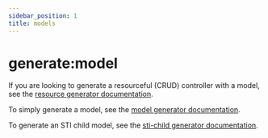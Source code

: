 ```yaml
---
sidebar_position: 1
title: models
---
```


# generate:model

If you are looking to generate a resourceful (CRUD) controller with a model, see the [resource generator documentation](/docs/controllers/generating#resources).

To simply generate a model, see the [model generator documentation](/docs/models/generating).

To generate an STI child model, see the [sti-child generator documentation](./sti-child.mdx).

